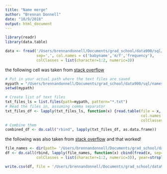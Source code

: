 ```yaml
---
title: "Name merge"
author: "Brennan Donnell"
date: "10/9/2018"
output: html_document
---
```


```r
library(readr)
library(data.table)
```

```r
data <- fread('/Users/brennandonnell/Documents/grad_school/data900/sql/names/yob1880.txt',
              sep=',', col.names = c('babyname','m/f','frequency'),
              colClasses = list(character=1:2, numeric=3))

```

the following cell was taken from [stack overflow](https://stackoverflow.com/questions/39937310/creating-a-data-frame-with-the-contents-of-multiple-txt-files)
```r
# Put in your actual path where the text files are saved
mypath = "/Users/brennandonnell/Documents/grad_school/data900/sql/names/"
setwd(mypath)

# Create list of text files
txt_files_ls = list.files(path=mypath, pattern="*.txt") 
# Read the files in, assuming comma separator
txt_files_df <- lapply(txt_files_ls, function(x) {read.table(file = x, header = T, sep =",",
                                                             col.names = c('babyname','m/f','frequency'),
                                                             colClasses = list(character=1:2, numeric=3))})
# Combine them
combined_df <- do.call("rbind", lapply(txt_files_df, as.data.frame))
```
the following was also taken from [stack overflow](https://stackoverflow.com/questions/41006985/importing-multiple-csv-files-into-r-and-adding-a-new-column-with-file-name)
and that worked!
```r
file_names <- dir(path= '/Users/brennandonnell/Documents/grad_school/data900/sql/names',pattern = "yob" ) 
df <- do.call(rbind, lapply(file_names, function(x) cbind(fread(x, sep=',', col.names = c('babyname','m/f','frequency'),
              colClasses = list(character=1:2, numeric=3)), year=strsplit(strsplit(x,'yob')[[1]][[2]], '.txt')[[1]])))
```

```r
write.csv(df, file = '/Users/brennandonnell/Documents/grad_school/data900/sql/names/fullnames.csv', sep=',')
```